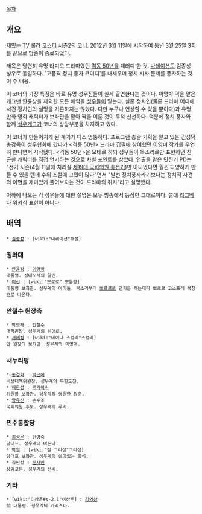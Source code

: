 [[목차]]

== 개요 ==
[[재밌는 TV 롤러 코스터]] 시즌2의 코너. 2012년 3월 11일에 시작하여 동년 3월 25일 3회를 끝으로 방송이 종료되었다.

제목은 당연히 유명 라디오 드라마였던 [[격동 50년]]을 패러디 한 것. [[나레이션]]도 김종성 성우로 동일하다. '고품격 정치 풍자 코미디'를 내세우며 정치 시사 문제를 풍자하는 것이 주 내용.

이 코너의 가장 특징은 바로 유명 성우진들이 실제 출연한다는 것이다. 이명박 역을 맡은 개그맨 안윤상을 제외한 모든 배역을 [[성우]]들이 맡는다. 실존 정치인(물론 드라마 어디에서건 정치인의 실명을 거론하지는 않았다. 다만 누구나 연상할 수 있을 뿐이다)과 유명 만화·영화 캐릭터가 보좌관을 맡아 짝을 이룬 것이 무척 신선하다. 덕분에 정치 풍자와 함께 [[성우개그]]가 코너의 상당부분을 차지하고 있다. 

이 코너가 만들어지게 된 계기가 다소 엉뚱하다. 프로그램 총괄 기획을 맡고 있는 김성덕 총감독이 성우협회에 갔다가 <격동 50년> 드라마 집필에 참여했던 이영미 작가를 우연히 만나면서 시작됐다. <격동 50년>을 모태로 하되 성우들이 목소리로만 표현하던 친근한 캐릭터를 직접 연기하는 것으로 차별 포인트를 삼았다. 연출을 맡은 민진기 PD는 "선거 시즌(4월 11일에 치러질 [[제19대 국회의원 총선거]])만 아니었다면 훨씬 다양하게 만들 수 있을 텐데 수위 조절에 고민이 많다"면서 "날선 정치풍자라기보다는 정치적 사건의 이면을 재미있게 풀어보자는 것이 드라마의 취지"라고 설명했다.

이하에 나오는 각 성우들에 대한 설명은 모두 방송에서 등장한 그대로이다. 절대 [[리그베다 위키]]식 표현이 아니다.

== 배역 ==
 * [[김종성]] : [wiki:"내레이션"해설]

=== 청와대 ===
 * [[안윤상]] : [[이명박]]
 대통령. 성대모사의 달인.
 * [[이선]] : [wiki:"뽀로로" 뽀통령]
 대통령 보좌관. 성우계의 아이돌. 목소리부터 [[뽀로로]]로 연기를 하는데다 뽀로로 코스프레 복장으로 나온다.

=== 안철수 원장측 ===
 * [[박영재]] : [[안철수]]
 대학원장. 성우계의 히어로.
 * [[서혜정]] : [wiki:"데이나 스컬리"스컬리]
 안 원장의 보좌관. 성우계의 이영애.

=== 새누리당 ===
 * [[홍경화]] : [[박근혜]]
 비상대책위원장. 성우계의 무한도전.
 * [[배한성]] : [[맥가이버]]
 위원장 보좌관. 성우계의 영원한 청춘.
 * [[양유진]] : 손수조
 국회의원 후보. 성우계의 루키.

=== 민주통합당 ===
 * [[최성우]] : 한명숙
 당대표. 성우계의 마돈나. 
 * [[박일]] : [wiki:"길 그리섬"그리섬]
 당대표 보좌관. 성우계의 살아있는 화석.
 * 김민성 : [[문재인]]
 상임고문. 성우계의 선비.

=== 기타 ===
 * [wiki:"이상훈#s-2.1"이상훈] : [[김영삼]]
 前 대통령. 성우계의 카리스마.

